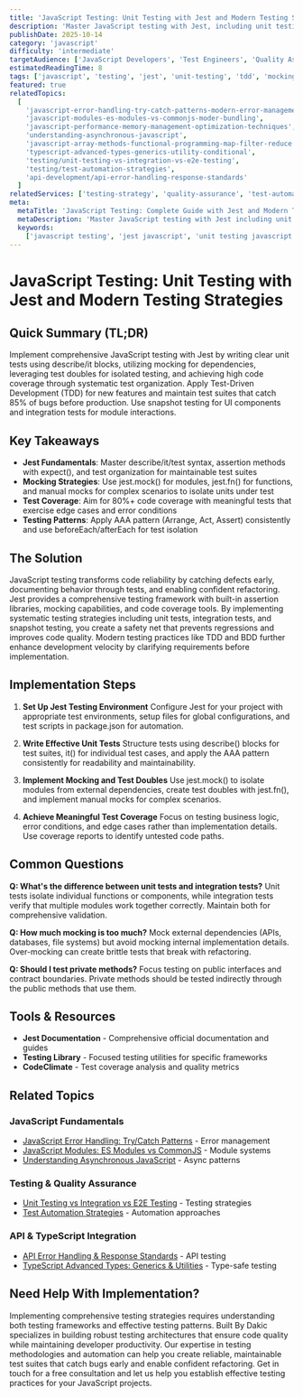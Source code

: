```yaml
---
title: 'JavaScript Testing: Unit Testing with Jest and Modern Testing Strategies'
description: 'Master JavaScript testing with Jest, including unit testing, mocking strategies, test doubles, and comprehensive testing methodologies for robust applications.'
publishDate: 2025-10-14
category: 'javascript'
difficulty: 'intermediate'
targetAudience: ['JavaScript Developers', 'Test Engineers', 'Quality Assurance']
estimatedReadingTime: 8
tags: ['javascript', 'testing', 'jest', 'unit-testing', 'tdd', 'mocking']
featured: true
relatedTopics:
  [
    'javascript-error-handling-try-catch-patterns-modern-error-management',
    'javascript-modules-es-modules-vs-commonjs-moder-bundling',
    'javascript-performance-memory-management-optimization-techniques',
    'understanding-asynchronous-javascript',
    'javascript-array-methods-functional-programming-map-filter-reduce',
    'typescript-advanced-types-generics-utility-conditional',
    'testing/unit-testing-vs-integration-vs-e2e-testing',
    'testing/test-automation-strategies',
    'api-development/api-error-handling-response-standards'
  ]
relatedServices: ['testing-strategy', 'quality-assurance', 'test-automation']
meta:
  metaTitle: 'JavaScript Testing: Complete Guide with Jest and Modern Testing Strategies'
  metaDescription: 'Master JavaScript testing with Jest including unit testing, mocking strategies, test doubles, and comprehensive testing methodologies for robust applications.'
  keywords:
    ['javascript testing', 'jest javascript', 'unit testing javascript', 'javascript test strategies', 'tdd javascript']
---
```


# JavaScript Testing: Unit Testing with Jest and Modern Testing Strategies

## Quick Summary (TL;DR)

Implement comprehensive JavaScript testing with Jest by writing clear unit tests using describe/it blocks, utilizing mocking for dependencies, leveraging test doubles for isolated testing, and achieving high code coverage through systematic test organization. Apply Test-Driven Development (TDD) for new features and maintain test suites that catch 85% of bugs before production. Use snapshot testing for UI components and integration tests for module interactions.

## Key Takeaways

- **Jest Fundamentals**: Master describe/it/test syntax, assertion methods with expect(), and test organization for maintainable test suites
- **Mocking Strategies**: Use jest.mock() for modules, jest.fn() for functions, and manual mocks for complex scenarios to isolate units under test
- **Test Coverage**: Aim for 80%+ code coverage with meaningful tests that exercise edge cases and error conditions
- **Testing Patterns**: Apply AAA pattern (Arrange, Act, Assert) consistently and use beforeEach/afterEach for test isolation

## The Solution

JavaScript testing transforms code reliability by catching defects early, documenting behavior through tests, and enabling confident refactoring. Jest provides a comprehensive testing framework with built-in assertion libraries, mocking capabilities, and code coverage tools. By implementing systematic testing strategies including unit tests, integration tests, and snapshot testing, you create a safety net that prevents regressions and improves code quality. Modern testing practices like TDD and BDD further enhance development velocity by clarifying requirements before implementation.

## Implementation Steps

1. **Set Up Jest Testing Environment**
   Configure Jest for your project with appropriate test environments, setup files for global configurations, and test scripts in package.json for automation.

2. **Write Effective Unit Tests**
   Structure tests using describe() blocks for test suites, it() for individual test cases, and apply the AAA pattern consistently for readability and maintainability.

3. **Implement Mocking and Test Doubles**
   Use jest.mock() to isolate modules from external dependencies, create test doubles with jest.fn(), and implement manual mocks for complex scenarios.

4. **Achieve Meaningful Test Coverage**
   Focus on testing business logic, error conditions, and edge cases rather than implementation details. Use coverage reports to identify untested code paths.

## Common Questions

**Q: What's the difference between unit tests and integration tests?**
Unit tests isolate individual functions or components, while integration tests verify that multiple modules work together correctly. Maintain both for comprehensive validation.

**Q: How much mocking is too much?**
Mock external dependencies (APIs, databases, file systems) but avoid mocking internal implementation details. Over-mocking can create brittle tests that break with refactoring.

**Q: Should I test private methods?**
Focus testing on public interfaces and contract boundaries. Private methods should be tested indirectly through the public methods that use them.

## Tools & Resources

- **Jest Documentation** - Comprehensive official documentation and guides
- **Testing Library** - Focused testing utilities for specific frameworks
- **CodeClimate** - Test coverage analysis and quality metrics

## Related Topics

### JavaScript Fundamentals
- [JavaScript Error Handling: Try/Catch Patterns](/topics/javascript-error-handling-try-catch-patterns-modern-error-management) - Error management
- [JavaScript Modules: ES Modules vs CommonJS](/topics/javascript-modules-es-modules-vs-commonjs-moder-bundling) - Module systems
- [Understanding Asynchronous JavaScript](/topics/understanding-asynchronous-javascript) - Async patterns

### Testing & Quality Assurance
- [Unit Testing vs Integration vs E2E Testing](/topics/testing/unit-testing-vs-integration-vs-e2e-testing) - Testing strategies
- [Test Automation Strategies](/topics/testing/test-automation-strategies) - Automation approaches

### API & TypeScript Integration
- [API Error Handling & Response Standards](/topics/api-development/api-error-handling-response-standards) - API testing
- [TypeScript Advanced Types: Generics & Utilities](/topics/typescript-advanced-types-generics-utility-conditional) - Type-safe testing

## Need Help With Implementation?

Implementing comprehensive testing strategies requires understanding both testing frameworks and effective testing patterns. Built By Dakic specializes in building robust testing architectures that ensure code quality while maintaining developer productivity. Our expertise in testing methodologies and automation can help you create reliable, maintainable test suites that catch bugs early and enable confident refactoring. Get in touch for a free consultation and let us help you establish effective testing practices for your JavaScript projects.
